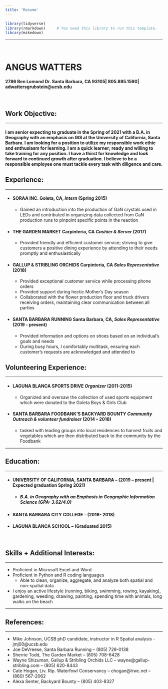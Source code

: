 ```yaml
---
title: 'Resume'
---
```

```r
library(tidyverse)
library(rmarkdown)     # You need this library to run this template.
library(mikedown)   
```

***
<br>

# **ANGUS WATTERS**
#### 2786 Ben Lomond Dr. Santa Barbara, CA 93105| 805.895.1590| adwattersgrubstein@ucsb.edu


<br>

## **Work Objective**:

***

#### I am senior expecting to graduate in the Spring of 2021 with a B.A. in Geography with an emphasis on GIS at the University of California, Santa Barbara. I am looking for a position to utilize my responsible work ethic and enthusiasm for learning. I am a quick learner; ready and willing to take training for any position. I have a thirst for knowledge and look forward to continued growth after graduation. I believe to be a responsible employee one must tackle every task with diligence and care.


## **Experience:**

***
  
  - #### **SORAA INC.** Goleta, CA, *Intern* **(Spring 2015)**
    - Gained an introduction into the production of GaN crystals used in LEDs and contributed in organizing data collected from GaN production runs to pinpoint specific points in the reaction
  
  - #### **THE GARDEN MARKET** Carpinteria, CA *Cashier & Server* **(2017)**
    - Provided friendly and efficient customer service; striving to give customers a positive dining experience by attending to their needs promptly and enthusiastically 
  
  - #### **GALLUP & STRIBLING ORCHIDS** Carpinteria, CA *Sales Representative* **(2018)**
    -	Provided exceptional customer service while processing phone orders
    -	Provided support during hectic Mother’s Day season
    -	Collaborated with the flower production floor and truck drivers receiving orders, maintaining clear communication between all parties
  
  - #### **SANTA BARBARA RUNNING** Santa Barbara, CA, *Sales Representative* **(2019 - present)**
    -	Provided information and options on shoes based on an individual’s goals and needs 
    -	During busy hours, I comfortably multitask, ensuring each customer’s requests are acknowledged and attended to


## **Volunteering Experience**:

***

  - #### **LAGUNA BLANCA SPORTS DRIVE**  *Organizer* **(2011-2015)**
    -	Organized and oversaw the collection of used sports equipment which were donated to the Goleta Boys & Girls Club 
  
  - #### **SANTA BARBARA FOODBANK’S BACKYARD BOUNTY** *Community Outreach & volunteer fundraiser* **(2014 – 2018)**
    -	tasked with leading groups into local residences to harvest fruits and vegetables which are then distributed back to the community by the Foodbank

***

## **Education**:

***

  - #### **UNIVERSITY OF CALIFORNIA, SANTA BARBARA –** (2019 – present | Expected graduation Spring 2021)
    - ##### *B.A. in Geography with an Emphasis in Geographic Information Science (GPA:  3.62/4.0)*
		
  - #### **SANTA BARBARA CITY COLLEGE –** (2016- 2018)	

  - #### **LAGUNA BLANCA SCHOOL –** (Graduated 2015)
<br>

## **Skills + Additional Interests**:

***

  -	Proficient in Microsoft Excel and Word
  -	Proficient in Python and R coding languages
    - Able to clean, organize, aggregate, and analyze both spatial and non-spatial data 
  -	I enjoy an active lifestyle (running, biking, swimming, rowing, kayaking), gardening, weeding, drawing, painting, spending time with animals, long walks on the beach

***

## **References**:

***
  - Mike Johnson, UCSB phD candidate, instructor in R Spatial analysis - jmj00@ucsb.edu
  - Joe DeVreese, Santa Barbara Running – (805) 729-0138
  - Sherrie Todd, The Garden Market – (805) 708-6428
  - Wayne Shizuman, Gallup & Stribling Orchids LLC  – wayne@gallup-stribling.com – (805) 620-8443  
  - Cate Hogan, Liv. Rip. Waterfowl Conservancy – chogan@lrwc.net  – (860) 567-2062
  - Alexa Senter, Backyard Bounty – (805) 403-8327
